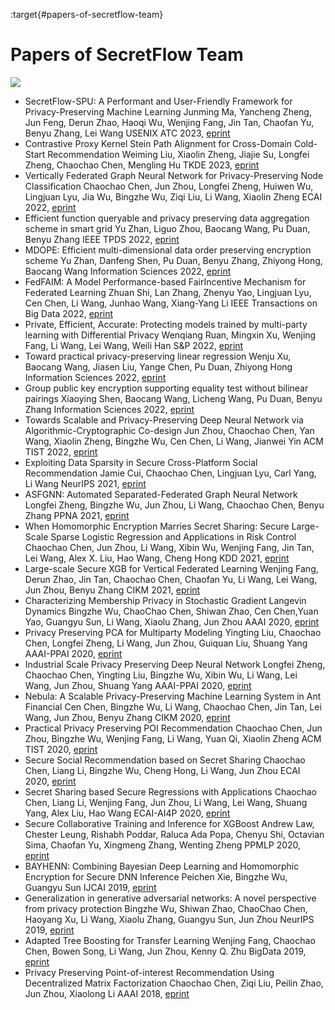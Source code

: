 :target{#papers-of-secretflow-team}

# Papers of SecretFlow Team

![](https://badgen.net/badge/\:papers/:26/blue)

- SecretFlow-SPU: A Performant and User-Friendly Framework for Privacy-Preserving Machine Learning
  Junming Ma, Yancheng Zheng, Jun Feng, Derun Zhao, Haoqi Wu, Wenjing Fang, Jin Tan, Chaofan Yu, Benyu Zhang, Lei Wang
  USENIX ATC 2023, [eprint](https://www.usenix.org/conference/atc23/presentation/ma)
- Contrastive Proxy Kernel Stein Path Alignment for Cross-Domain Cold-Start Recommendation
  Weiming Liu, Xiaolin Zheng, Jiajie Su, Longfei Zheng, Chaochao Chen, Mengling Hu
  TKDE 2023, [eprint](https://www.computer.org/csdl/journal/tk/5555/01/10005854/1JF3QJLStig)
- Vertically Federated Graph Neural Network for Privacy-Preserving Node Classification
  Chaochao Chen, Jun Zhou, Longfei Zheng, Huiwen Wu, Lingjuan Lyu, Jia Wu, Bingzhe Wu, Ziqi Liu, Li Wang, Xiaolin Zheng
  ECAI 2022,  [eprint](https://arxiv.org/pdf/2005.11903.pdf)
- Efficient function queryable and privacy preserving data aggregation scheme in smart grid
  Yu Zhan, Liguo Zhou, Baocang Wang, Pu Duan, Benyu Zhang
  IEEE TPDS 2022, [eprint](https://ieeexplore.ieee.org/abstract/document/9720954/authors#authors)
- MDOPE: Efficient multi-dimensional data order preserving encryption scheme
  Yu Zhan, Danfeng Shen, Pu Duan, Benyu Zhang, Zhiyong Hong, Baocang Wang
  Information Sciences 2022, [eprint](https://www.sciencedirect.com/science/article/abs/pii/S0020025522002006)
- FedFAIM: A Model Performance-based FairIncentive Mechanism for Federated Learning
  Zhuan Shi, Lan Zhang, Zhenyu Yao, Lingjuan Lyu, Cen Chen, Li Wang, Junhao Wang, Xiang-Yang Li
  IEEE Transactions on Big Data 2022, [eprint](https://ieeexplore.ieee.org/document/9797864/authors#authors)
- Private, Efficient, Accurate: Protecting models trained by multi-party learning with Differential Privacy
  Wenqiang Ruan, Mingxin Xu, Wenjing Fang, Li Wang, Lei Wang, Weili Han
  S\&P 2022, [eprint](https://arxiv.org/pdf/2208.08662.pdf)
- Toward practical privacy-preserving linear regression
  Wenju Xu, Baocang Wang, Jiasen Liu, Yange Chen, Pu Duan, Zhiyong Hong
  Information Sciences 2022, [eprint](https://www.sciencedirect.com/science/article/abs/pii/S0020025522002225)
- Group public key encryption supporting equality test without bilinear pairings
  Xiaoying Shen, Baocang Wang, Licheng Wang, Pu Duan, Benyu Zhang
  Information Sciences 2022, [eprint](https://www.sciencedirect.com/science/article/abs/pii/S0020025522004212)
- Towards Scalable and Privacy-Preserving Deep Neural Network via Algorithmic-Cryptographic Co-design
  Jun Zhou, Chaochao Chen, Yan Wang, Xiaolin Zheng, Bingzhe Wu, Cen Chen, Li Wang, Jianwei Yin
  ACM TIST 2022, [eprint](https://arxiv.org/pdf/2012.09364.pdf)
- Exploiting Data Sparsity in Secure Cross-Platform Social Recommendation
  Jamie Cui, Chaochao Chen, Lingjuan Lyu, Carl Yang, Li Wang
  NeurIPS 2021, [eprint](https://arxiv.org/pdf/2202.07253.pdf)
- ASFGNN: Automated Separated-Federated Graph Neural Network
  Longfei Zheng, Bingzhe Wu, Jun Zhou, Li Wang, Chaochao Chen, Benyu Zhang
  PPNA 2021, [eprint](https://arxiv.org/pdf/2011.03248.pdf)
- When Homomorphic Encryption Marries Secret Sharing: Secure Large-Scale Sparse Logistic Regression and Applications in Risk Control
  Chaochao Chen, Jun Zhou, Li Wang, Xibin Wu, Wenjing Fang, Jin Tan, Lei Wang, Alex X. Liu, Hao Wang, Cheng Hong
  KDD 2021, [eprint](https://arxiv.org/pdf/2008.08753.pdf)
- Large-scale Secure XGB for Vertical Federated Learning
  Wenjing Fang, Derun Zhao, Jin Tan, Chaochao Chen, Chaofan Yu, Li Wang, Lei Wang, Jun Zhou, Benyu Zhang
  CIKM 2021, [eprint](https://arxiv.org/pdf/2005.08479.pdf)
- Characterizing Membership Privacy in Stochastic Gradient Langevin Dynamics
  Bingzhe Wu, ChaoChao Chen, Shiwan Zhao, Cen Chen,Yuan Yao, Guangyu Sun, Li Wang, Xiaolu Zhang, Jun Zhou
  AAAI 2020, [eprint](https://arxiv.org/pdf/1910.02249.pdf)
- Privacy Preserving PCA for Multiparty Modeling
  Yingting Liu, Chaochao Chen, Longfei Zheng, Li Wang, Jun Zhou, Guiquan Liu, Shuang Yang
  AAAI-PPAI 2020, [eprint](https://arxiv.org/pdf/2002.02091.pdf)
- Industrial Scale Privacy Preserving Deep Neural Network
  Longfei Zheng, Chaochao Chen, Yingting Liu, Bingzhe Wu, Xibin Wu, Li Wang, Lei Wang, Jun Zhou, Shuang Yang
  AAAI-PPAI 2020, [eprint](https://arxiv.org/pdf/2003.05198.pdf)
- Nebula: A Scalable Privacy-Preserving Machine Learning System in Ant Financial
  Cen Chen, Bingzhe Wu, Li Wang, Chaochao Chen, Jin Tan, Lei Wang, Jun Zhou, Benyu Zhang
  CIKM 2020, [eprint](https://dl.acm.org/doi/abs/10.1145/3340531.3417418)
- Practical Privacy Preserving POI Recommendation
  Chaochao Chen, Jun Zhou, Bingzhe Wu, Wenjing Fang, Li Wang, Yuan Qi, Xiaolin Zheng
  ACM TIST 2020, [eprint](https://arxiv.org/pdf/2003.02834.pdf)
- Secure Social Recommendation based on Secret Sharing
  Chaochao Chen, Liang Li, Bingzhe Wu, Cheng Hong, Li Wang, Jun Zhou
  ECAI 2020, [eprint](https://arxiv.org/pdf/2002.02088.pdf)
- Secret Sharing based Secure Regressions with Applications
  Chaochao Chen, Liang Li, Wenjing Fang, Jun Zhou, Li Wang, Lei Wang, Shuang Yang, Alex Liu, Hao Wang
  ECAI-AI4P 2020, [eprint](https://arxiv.org/pdf/2004.04898.pdf)
- Secure Collaborative Training and Inference for XGBoost
  Andrew Law, Chester Leung, Rishabh Poddar, Raluca Ada Popa, Chenyu Shi, Octavian Sima, Chaofan Yu, Xingmeng Zhang, Wenting Zheng
  PPMLP 2020, [eprint](https://arxiv.org/pdf/2010.02524.pdf)
- BAYHENN: Combining Bayesian Deep Learning and Homomorphic Encryption for Secure DNN Inference
  Peichen Xie, Bingzhe Wu, Guangyu Sun
  IJCAI 2019, [eprint](https://arxiv.org/pdf/1906.00639.pdf)
- Generalization in generative adversarial networks: A novel perspective from privacy protection
  Bingzhe Wu, Shiwan Zhao, ChaoChao Chen, Haoyang Xu, Li Wang, Xiaolu Zhang, Guangyu Sun, Jun Zhou
  NeurIPS 2019, [eprint](https://arxiv.org/pdf/1908.07882.pdf)
- Adapted Tree Boosting for Transfer Learning
  Wenjing Fang, Chaochao Chen, Bowen Song, Li Wang, Jun Zhou, Kenny Q. Zhu
  BigData 2019, [eprint](https://arxiv.org/pdf/2002.11982.pdf)
- Privacy Preserving Point-of-interest Recommendation Using Decentralized Matrix Factorization
  Chaochao Chen, Ziqi Liu, Peilin Zhao, Jun Zhou, Xiaolong Li
  AAAI 2018, [eprint](https://arxiv.org/pdf/2003.05610.pdf)
